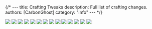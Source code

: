 {/* ---
title: Crafting Tweaks
description: Full list of crafting changes.
authors: [CarbonGhost]
category: "info"
--- */}

![](/wiki/crafting/blocks_to_slabs.png)
![](/wiki/crafting/concrete_to_glass.png)
![](/wiki/crafting/crafting-table_template.png)
![](/wiki/crafting/droppers_to_dispensers.png)
![](/wiki/crafting/leather_bundles.png)
![](/wiki/crafting/rabbit_bundles.png)
![](/wiki/crafting/more_trapdoors.png)
![](/wiki/crafting/more_wood.png)
![](/wiki/crafting/rabbit_bundles.png)
![](/wiki/crafting/rotten_flesh_to_leather.png)
![](/wiki/crafting/shapeless_shulkers.png)
![](/wiki/crafting/slabs_to_blocks.png)
![](/wiki/crafting/stairs_to_blocks.png)
![](/wiki/crafting/unpackable_ice.png)
